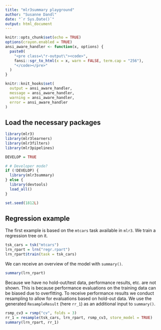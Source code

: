 ```yaml
---
title: "mlr3summary playground"
author: "Susanne Dandl"
date: "`r Sys.Date()`"
output: html_document
---
```


```r
knitr::opts_chunk$set(echo = TRUE)
options(crayon.enabled = TRUE)
ansi_aware_handler <- function(x, options) {
  paste0(
    "<pre class=\"r-output\"><code>",
    fansi::sgr_to_html(x = x, warn = FALSE, term.cap = "256"),
    "</code></pre>"
  )
}

knitr::knit_hooks$set(
  output = ansi_aware_handler, 
  message = ansi_aware_handler, 
  warning = ansi_aware_handler,
  error = ansi_aware_handler
)
```

## Load the necessary packages
```r
library(mlr3)
library(mlr3learners)
library(mlr3filters)
library(mlr3pipelines)

DEVELOP = TRUE

# # Developer mode?
if (!DEVELOP) {
  library(mlr3summary)
} else {
  library(devtools)
  load_all()
}

set.seed(1812L)
```

## Regression example

The first example is based on the `mtcars` task available in `mlr3`.
We train a regression tree on it.

```r
tsk_cars = tsk("mtcars")
lrn_rpart = lrn("regr.rpart")
lrn_rpart$train(task = tsk_cars)
```

We can receive an overview of the model with `summary()`.

```r
summary(lrn_rpart)
```

Because we have no hold-out/test data, performance results, etc. are not shown.
This is because performance evaluations on the training data can be biased due to overfitting.
To receive performance results we conduct resampling to allow for evaluations based on hold-out data.
We use the generated `ResampleResult` (here `rr_1`) as an additional input to `summary()`.

```r
rsmp_cv3 = rsmp("cv", folds = 3)
rr_1 = resample(tsk_cars, lrn_rpart, rsmp_cv3, store_model = TRUE)
summary(lrn_rpart, rr_1)
```

<!-- Multiple performance measures are also possible to display via `mlr3::msrs` -->

<!-- ```{r multimeas} -->
<!-- summary(lrn_rpart, rr_1, control = summary_control(measures = msrs(c("regr.bias", "regr.mae")))) -->
<!-- ``` -->

<!-- The model can also comprise multiple pre-processing steps conducted via the package `mlr3pipelines`, these will also be shown in the `summary()` output. -->
<!-- In the following, feature filtering is conducted based on the feature importance. -->
<!-- Please note that now a paragraph on the pipeline structure was added to the `summary()` output. -->

<!-- ```{r graph} -->
<!-- graph_learner = as_learner(po("filter", filter = mlr3filters::flt("variance"), filter.frac = 0.5) %>>% -->
<!--   po("learner", mlr3::lrn("regr.rpart"))) -->
<!-- graph_learner$train(tsk_cars) -->
<!-- rr_2 = resample(tsk_cars, graph_learner, rsmp_cv3, store_model = TRUE) -->
<!-- summary(graph_learner, rr_2) -->
<!-- ``` -->

<!-- Here, `graph_learner` is a `GraphLearner` object after transforming it with `as_learner()`. -->
<!-- Calling `as_learner()` is strictly necessary, trained `Graphs` currently cannot be processed. -->
<!-- ```{r graphlearner, error=TRUE} -->
<!-- graph = po("filter", filter = mlr3filters::flt("variance"), filter.frac = 0.5) %>>% -->
<!--   po("learner", mlr3::lrn("regr.rpart")) -->
<!-- graph$train(tsk_cars) -->
<!-- rr_3 = resample(tsk_cars, graph, rsmp_cv3, store_model = TRUE) -->
<!-- summary(graph, rr_3) -->
<!-- ``` -->


<!-- Currently only linear pipelines can be displayed in `summary()`, more complex non-linear structures are only displayed by `<suppressed>`. -->

<!-- ```{r complexgraph} -->
<!-- graph_complex = po("scale", center = TRUE, scale = FALSE) %>>% -->
<!--   gunion(list( -->
<!--     po("missind"), -->
<!--     po("imputemedian") -->
<!--   )) %>>% -->
<!--   po("featureunion") %>>% -->
<!--   po("learner", mlr3::lrn("regr.rpart")) -->
<!-- graph_complex = as_learner(graph_complex) -->
<!-- graph_complex$train(tsk_cars) -->
<!-- rr_4 = resample(tsk_cars, graph_complex, rsmp_cv3, store_model = TRUE) -->
<!-- summary(graph_complex, rr_4) -->
<!-- ``` -->


<!-- Multiple importance measures are also possible:  -->

<!-- ```{r importances} -->
<!-- summary(lrn_rpart, rr_3, control = summary_control(importance_measures = c("pfi.rmse", "pdp"))) -->
<!-- ``` -->

<!-- Only display `n_important = 3L` most important features.  -->
<!-- ```{r n_important} -->
<!-- summary(lrn_rpart, rr_3, control = summary_control(importance_measures = c("pdp", "pfi.rmse"), n_important = 3L)) -->
<!-- ```  -->

<!-- Also micro/macro versions of performances can be computed, by updating  -->
<!-- used `measures` in `summary_control()`.  -->
<!-- ```{r micro} -->
<!-- perfms = c(msr("regr.bias", id = "regr.bias.mi", average = "micro"), -->
<!--   msr("regr.bias", id = "regr.bias.ma", average = "macro")) -->
<!-- summary(lrn_rpart, rr_3, control = summary_control(measures = perfms)) -->
<!-- ``` -->

<!-- ## Classification example -->
<!-- The second example is based on the `penguins` task available in `mlr3`. -->
<!-- We train an xgboost model on it.  -->

<!-- ```{r iris} -->
<!-- tsk_peng = tsk("iris") -->
<!-- lrn_xgboost = lrn("classif.xgboost") -->
<!-- lrn_xgboost$train(task = tsk_peng) -->
<!-- ``` -->

<!-- We can receive an overview of the model with `summary()`. -->

<!-- ```{r summarymodel_2} -->
<!-- summary(lrn_xgboost) -->
<!-- ``` -->

<!-- To receive performance results we conduct resampling to allow for evaluations based on hold-out data, here we use bootstrap resampling. -->
<!-- We use the generated `ResampleResult` (here `rr_5`) as an additional input to `summary()`. -->

<!-- ```{r resampling_2} -->
<!-- rsmp_bs = rsmp("bootstrap", repeats = 5L) -->
<!-- rr_5 = resample(tsk_peng, lrn_xgboost, rsmp_bs, store_model = TRUE) -->
<!-- summary(lrn_xgboost, rr_5) -->
<!-- ``` -->

<!-- ## Binary classification -->

<!-- ```{r bc} -->
<!-- tsk_bc = tsk("breast_cancer") -->
<!-- lrn_ranger = lrn("classif.ranger", predict_type = "prob") -->
<!-- lrn_ranger$train(task = tsk_bc) -->
<!-- rsmp_cv5 = rsmp("subsampling", repeats = 2L, ratio = 0.5) -->
<!-- rr_6 = resample(tsk_bc, lrn_ranger, rsmp_cv5, store_model = TRUE) -->
<!-- summary(lrn_ranger, rr_6, control = summary_control(importance_measures = "shap")) -->
<!-- ``` -->

<!-- ## Error handling  -->

<!-- Input checks ensure that the ML algorithm and task for the model/`object` and  -->
<!-- `resample_result` must match.  -->
<!-- As an example, we try to summarize `lrn_xgboost` trained on `tsk_peng`, using  -->
<!-- `rr_1` as an additional input, which however is based on `lrn_rpart` trained on `tsk_cars`.  -->

<!-- ```{r wrongmodel, error=TRUE} -->
<!-- summary(lrn_xgboost, rr_1) -->
<!-- ``` -->

